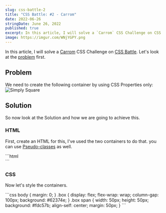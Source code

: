 ```yaml
---
slug: css-battle-2
title: "CSS Battle: #2 - Carrom"
date: 2022-06-26
stringDate: June 26, 2022
published: true
excerpt: In this article, I will solve a `Carrom` CSS Challenge on CSS Battle.
image: https://imgur.com/WNjYGPY.png
---
```



In this article, I will solve a [Carrom](https://cssbattle.dev/play/2) CSS Challenge on [CSS Battle](https://cssbattle.dev/). Let's look at the [problem](https://cssbattle.dev/play/2) first.

## Problem 

We need to create the following container by using CSS Properties only:
![Simply Square](https://cssbattle.dev/targets/2.png)

## Solution

So now look at the Solution and how we are going to achieve this. 

### HTML

First, create an HTML for this, I've used the two containers to do that. you can use [Pseudo-classes](https://developer.mozilla.org/en-US/docs/Web/CSS/Pseudo-classes) as well.

<CodeTitle title="index.html" lang="html"/>
```html
<div class="box">
  <span></span>
  <span></span>
  <span></span>
  <span></span>
</div>
```


### CSS

Now let's style the containers. 

<CodeTitle title="styles.css" lang="css"/>
```css
body {
  margin: 0;
}
.box {
  display: flex;
  flex-wrap: wrap;
  column-gap: 100px;
  background: #62374e;
}
.box span {
  width: 50px;
  height: 50px;
  background: #fdc57b;
  align-self: center;
  margin: 50px;
}
```

<Codepen id="PomZXLR" />


